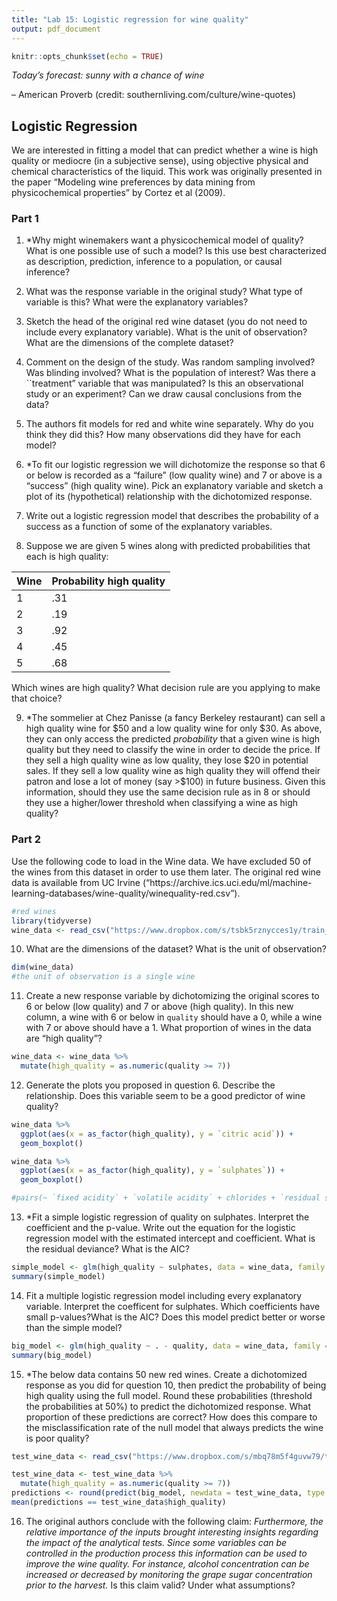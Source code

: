 ```yaml
---
title: "Lab 15: Logistic regression for wine quality"
output: pdf_document
---
```


```r
knitr::opts_chunk$set(echo = TRUE)
```

_Today's forecast: sunny with a chance of wine_ 

\indent -- American Proverb (credit: southernliving.com/culture/wine-quotes)


## Logistic Regression


We are interested in fitting a model that can predict whether a wine is high quality or mediocre (in a subjective sense), using objective physical and chemical characteristics of the liquid. This work was originally presented in the paper "Modeling wine preferences by data mining from physicochemical properties" by Cortez et al (2009).

### Part 1

1. *Why might winemakers want a physicochemical model of quality? What is one possible use of such a model? Is this use best characterized as description, prediction, inference to a population, or causal inference?

<!-- Answers can be pretty open ended. Prediction is probably the most salient use. A well-predicting model could be used to price the wine. Predictions could be used in financial models, e.g. to project out profits expected from a large batch of wine. A predictive model could be used for certification: if it is known that wines with certain characteristics are bad, these might be pulled from a premier market or label. Such a procedure might be enforced by a seller or third-party certifier.

There may be some value to wine scientists in a descriptive model that describes associations between physicochemical characteristics and quality.  With appropriate randomization causal conclusions could be drawn, though logistic regression might not be the best use of this. -->

2. What was the response variable in the original study? What type of variable is this? What were the explanatory variables? 

<!-- The response was a subjective measure of quality on a scale from 0 to 10, representing the median score of 3 or more expert reviewers. It is discrete numeric or perhaps ordinal. Explanatory variables include multiple measures of acidity, sugar, chlorides, sulfur dioxide, density, sulphates and % alcohol. These were all continuous numeric. -->

3. Sketch the head of the original red wine dataset (you do not need to include every explanatory variable). What is the unit of observation?  What are the dimensions of the complete dataset? 


<!-- The unit of observation is an individual taste of wine. -->

4. Comment on the design of the study. Was random sampling involved? Was blinding involved? What is the population of interest? Was there a ``treatment" variable that was manipulated? Is this an observational study or an experiment? Can we draw causal conclusions from the data?

<!-- There is no indication that random sampling was involved, but it may have been. Blinding was involved but in an unsual way: the tasting to generate the subjective outcome was blinded. The population of interest seems to be wines from Vinho Verde, a particular region of Portugal, though the authors worked with a subset of wines that were tested by an official certification entity, the CVRVV. Nothing was manipulated, so this is observational. We cannot draw causal conclusions, the model may have value for predicting new wines produced in Vinho Verde. -->

5. The authors fit models for red and white wine separately. Why do you think they did this? How many observations did they have for each model?

<!-- Probably because the wines have very different characteristics, and the relationships between the explanatory variables and quality could be very different for red and white wines. There were 1599 red and 4898 white wines. -->

6. *To fit our logistic regression we will dichotomize the response so that 6 or below is recorded as a "failure" (low quality wine) and 7 or above is a "success" (high quality wine). Pick an explanatory variable and sketch a plot of its (hypothetical) relationship with the dichotomized response. 



7.  Write out a logistic regression model that describes the probability of a success as a function of some of the explanatory variables.   

<!-- It might be good to take 5 minutes to review logistic regression here...


quality_i \sim Bernoulli(logit^{-1}(\beta_0 + \beta_1 * fixed_acidity + \beta_2 * sulphates + ... \beta_p * alcohol) )  -->

8. Suppose we are given 5 wines along with predicted probabilities that each is high quality:

| Wine      | Probability high quality |
| ----------- | ----------- |
| 1      | .31      |
| 2   | .19        |
| 3   | .92        |
| 4   | .45        |
| 5   | .68        |
Which wines are high quality? What decision rule are you applying to make that choice?


9. *The sommelier at Chez Panisse (a fancy Berkeley restaurant) can sell a high quality wine for \$50 and a low quality wine for only \$30. As above, they can only access the predicted _probability_ that a given wine is high quality but they need to classify the wine in order to decide the price. If they sell a high quality wine as low quality, they lose \$20 in potential sales. If they sell a low quality wine as high quality they will offend their patron and lose a lot of money (say >\$100) in future business. Given this information, should they use the same decision rule as in 8 or should they use a higher/lower threshold when classifying a wine as high quality?

### Part 2 

Use the following code to load in the Wine data. We have excluded 50 of the wines from this dataset in order to use them later. The original red wine data is available from UC Irvine ("https://archive.ics.uci.edu/ml/machine-learning-databases/wine-quality/winequality-red.csv").

```r
#red wines
library(tidyverse)
wine_data <- read_csv("https://www.dropbox.com/s/tsbk5rznycces1y/train_wine_data.csv?dl=1")
```


10. What are the dimensions of the dataset? What is the unit of observation?

```r
dim(wine_data)
#the unit of observation is a single wine
```

11. Create a new response variable by dichotomizing the original scores to 6 or below (low quality) and 7 or above (high quality). In this new column, a wine with 6 or below in `quality` should have a 0, while a wine with 7 or above should have a 1. What proportion of wines in the data are "high quality"? 

```r
wine_data <- wine_data %>%
  mutate(high_quality = as.numeric(quality >= 7))
```


12. Generate the plots you proposed in question 6. Describe the relationship. Does this variable seem to be a good predictor of wine quality?


```r
wine_data %>% 
  ggplot(aes(x = as_factor(high_quality), y = `citric acid`)) +
  geom_boxplot()

wine_data %>% 
  ggplot(aes(x = as_factor(high_quality), y = `sulphates`)) +
  geom_boxplot()

#pairs(~ `fixed acidity` + `volatile acidity` + chlorides + `residual sugar` + `sulphates` + `pH`, data = wine_data)
```

13. *Fit a simple logistic regression of quality on sulphates. Interpret the coefficient and the p-value. Write out the equation for the logistic regression model with the estimated intercept and coefficient. What is the residual deviance? What is the AIC?

```r
simple_model <- glm(high_quality ~ sulphates, data = wine_data, family = binomial(link = "logit"))
summary(simple_model)
```


14. Fit a multiple logistic regression model including every explanatory variable. Interpret the coefficent for sulphates. Which coefficients have small p-values?What is the AIC? Does this model predict better or worse than the simple model? 

```r
big_model <- glm(high_quality ~ . - quality, data = wine_data, family = binomial(link = "logit"))
summary(big_model)
```


15. *The below data contains 50 new red wines. Create a dichotomized response as you did for question 10, then predict the probability of being high quality using the full model. Round these probabilities (threshold the probabilities at 50%) to predict the dichotomized response. What proportion of these predictions are correct? How does this compare to the misclassification rate of the null model that always predicts the wine is poor quality? 

```r
test_wine_data <- read_csv("https://www.dropbox.com/s/mbq78m5f4guvw79/test_wine_data.csv?dl=1") 
```


```r
test_wine_data <- test_wine_data %>%
  mutate(high_quality = as.numeric(quality >= 7))
predictions <- round(predict(big_model, newdata = test_wine_data, type = 'response'))
mean(predictions == test_wine_data$high_quality)
```

16. The original authors conclude with the following claim:
_Furthermore, the relative importance of the inputs brought interesting insights regarding the impact of the analytical tests. Since some variables can be controlled in the production process this information can be used to improve the wine quality. For instance, alcohol concentration can be increased or decreased by monitoring the grape sugar concentration prior to the harvest._
Is this claim valid? Under what assumptions?




